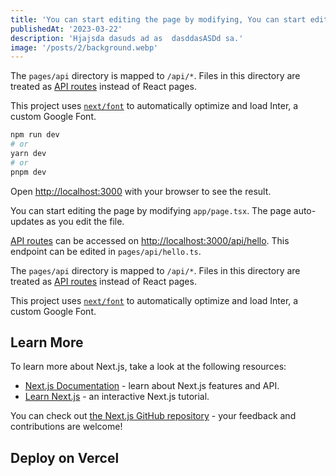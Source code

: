 ```yaml
---
title: 'You can start editing the page by modifying, You can start editing the page.'
publishedAt: '2023-03-22'
description: 'Hjajsda dasuds ad as  dasddasASDd sa.'
image: '/posts/2/background.webp'
---
```


The `pages/api` directory is mapped to `/api/*`. Files in this directory are treated as [API routes](https://nextjs.org/docs/api-routes/introduction) instead of React pages.

This project uses [`next/font`](https://nextjs.org/docs/basic-features/font-optimization) to automatically optimize and load Inter, a custom Google Font.

```bash
npm run dev
# or
yarn dev
# or
pnpm dev
```

Open [http://localhost:3000](http://localhost:3000) with your browser to see the result.

You can start editing the page by modifying `app/page.tsx`. The page auto-updates as you edit the file.

[API routes](https://nextjs.org/docs/api-routes/introduction) can be accessed on [http://localhost:3000/api/hello](http://localhost:3000/api/hello). This endpoint can be edited in `pages/api/hello.ts`.

The `pages/api` directory is mapped to `/api/*`. Files in this directory are treated as [API routes](https://nextjs.org/docs/api-routes/introduction) instead of React pages.

This project uses [`next/font`](https://nextjs.org/docs/basic-features/font-optimization) to automatically optimize and load Inter, a custom Google Font.

## Learn More

To learn more about Next.js, take a look at the following resources:

- [Next.js Documentation](https://nextjs.org/docs) - learn about Next.js features and API.
- [Learn Next.js](https://nextjs.org/learn) - an interactive Next.js tutorial.

You can check out [the Next.js GitHub repository](https://github.com/vercel/next.js/) - your feedback and contributions are welcome!

## Deploy on Vercel
